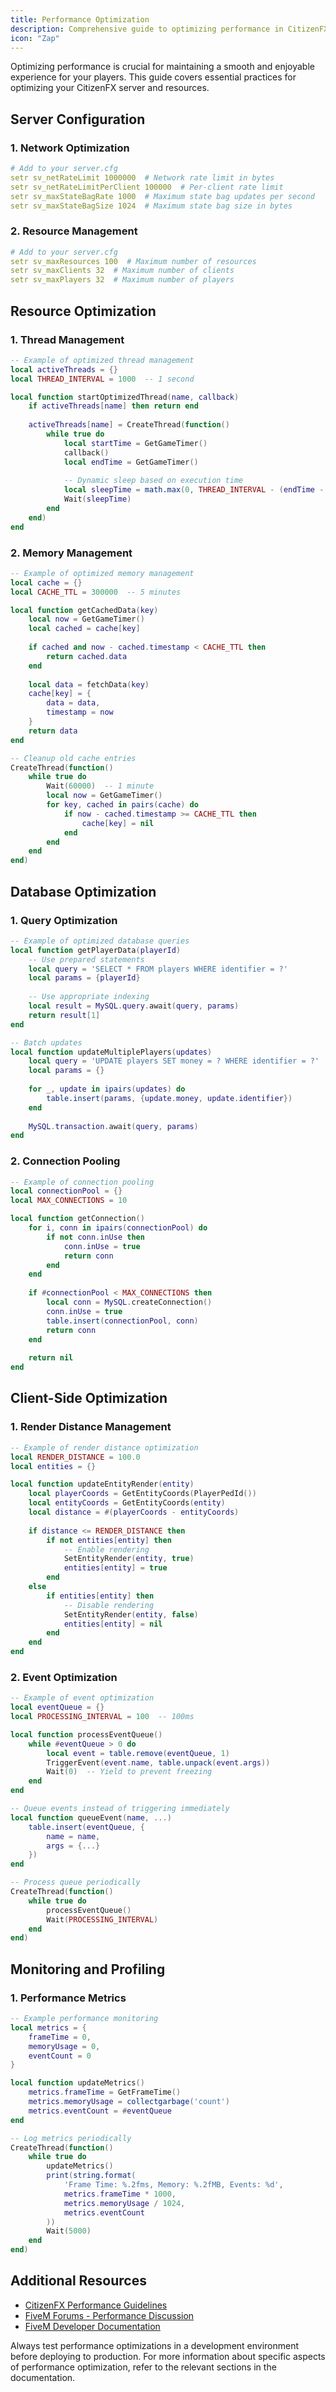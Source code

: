 ```yaml
---
title: Performance Optimization
description: Comprehensive guide to optimizing performance in CitizenFX servers and resources.
icon: "Zap"
---
```


Optimizing performance is crucial for maintaining a smooth and enjoyable experience for your players. This guide covers essential practices for optimizing your CitizenFX server and resources.

## Server Configuration

### 1. Network Optimization

```yaml
# Add to your server.cfg
setr sv_netRateLimit 1000000  # Network rate limit in bytes
setr sv_netRateLimitPerClient 100000  # Per-client rate limit
setr sv_maxStateBagRate 1000  # Maximum state bag updates per second
setr sv_maxStateBagSize 1024  # Maximum state bag size in bytes
```

### 2. Resource Management

```yaml
# Add to your server.cfg
setr sv_maxResources 100  # Maximum number of resources
setr sv_maxClients 32  # Maximum number of clients
setr sv_maxPlayers 32  # Maximum number of players
```

## Resource Optimization

### 1. Thread Management

```lua
-- Example of optimized thread management
local activeThreads = {}
local THREAD_INTERVAL = 1000  -- 1 second

local function startOptimizedThread(name, callback)
    if activeThreads[name] then return end
    
    activeThreads[name] = CreateThread(function()
        while true do
            local startTime = GetGameTimer()
            callback()
            local endTime = GetGameTimer()
            
            -- Dynamic sleep based on execution time
            local sleepTime = math.max(0, THREAD_INTERVAL - (endTime - startTime))
            Wait(sleepTime)
        end
    end)
end
```

### 2. Memory Management

```lua
-- Example of optimized memory management
local cache = {}
local CACHE_TTL = 300000  -- 5 minutes

local function getCachedData(key)
    local now = GetGameTimer()
    local cached = cache[key]
    
    if cached and now - cached.timestamp < CACHE_TTL then
        return cached.data
    end
    
    local data = fetchData(key)
    cache[key] = {
        data = data,
        timestamp = now
    }
    return data
end

-- Cleanup old cache entries
CreateThread(function()
    while true do
        Wait(60000)  -- 1 minute
        local now = GetGameTimer()
        for key, cached in pairs(cache) do
            if now - cached.timestamp >= CACHE_TTL then
                cache[key] = nil
            end
        end
    end
end)
```

## Database Optimization

### 1. Query Optimization

```lua
-- Example of optimized database queries
local function getPlayerData(playerId)
    -- Use prepared statements
    local query = 'SELECT * FROM players WHERE identifier = ?'
    local params = {playerId}
    
    -- Use appropriate indexing
    local result = MySQL.query.await(query, params)
    return result[1]
end

-- Batch updates
local function updateMultiplePlayers(updates)
    local query = 'UPDATE players SET money = ? WHERE identifier = ?'
    local params = {}
    
    for _, update in ipairs(updates) do
        table.insert(params, {update.money, update.identifier})
    end
    
    MySQL.transaction.await(query, params)
end
```

### 2. Connection Pooling

```lua
-- Example of connection pooling
local connectionPool = {}
local MAX_CONNECTIONS = 10

local function getConnection()
    for i, conn in ipairs(connectionPool) do
        if not conn.inUse then
            conn.inUse = true
            return conn
        end
    end
    
    if #connectionPool < MAX_CONNECTIONS then
        local conn = MySQL.createConnection()
        conn.inUse = true
        table.insert(connectionPool, conn)
        return conn
    end
    
    return nil
end
```

## Client-Side Optimization

### 1. Render Distance Management

```lua
-- Example of render distance optimization
local RENDER_DISTANCE = 100.0
local entities = {}

local function updateEntityRender(entity)
    local playerCoords = GetEntityCoords(PlayerPedId())
    local entityCoords = GetEntityCoords(entity)
    local distance = #(playerCoords - entityCoords)
    
    if distance <= RENDER_DISTANCE then
        if not entities[entity] then
            -- Enable rendering
            SetEntityRender(entity, true)
            entities[entity] = true
        end
    else
        if entities[entity] then
            -- Disable rendering
            SetEntityRender(entity, false)
            entities[entity] = nil
        end
    end
end
```

### 2. Event Optimization

```lua
-- Example of event optimization
local eventQueue = {}
local PROCESSING_INTERVAL = 100  -- 100ms

local function processEventQueue()
    while #eventQueue > 0 do
        local event = table.remove(eventQueue, 1)
        TriggerEvent(event.name, table.unpack(event.args))
        Wait(0)  -- Yield to prevent freezing
    end
end

-- Queue events instead of triggering immediately
local function queueEvent(name, ...)
    table.insert(eventQueue, {
        name = name,
        args = {...}
    })
end

-- Process queue periodically
CreateThread(function()
    while true do
        processEventQueue()
        Wait(PROCESSING_INTERVAL)
    end
end)
```

## Monitoring and Profiling

### 1. Performance Metrics

```lua
-- Example performance monitoring
local metrics = {
    frameTime = 0,
    memoryUsage = 0,
    eventCount = 0
}

local function updateMetrics()
    metrics.frameTime = GetFrameTime()
    metrics.memoryUsage = collectgarbage('count')
    metrics.eventCount = #eventQueue
end

-- Log metrics periodically
CreateThread(function()
    while true do
        updateMetrics()
        print(string.format(
            'Frame Time: %.2fms, Memory: %.2fMB, Events: %d',
            metrics.frameTime * 1000,
            metrics.memoryUsage / 1024,
            metrics.eventCount
        ))
        Wait(5000)
    end
end)
```

## Additional Resources

- [CitizenFX Performance Guidelines](https://docs.fivem.net/docs/scripting-manual/optimization/)
- [FiveM Forums - Performance Discussion](https://forum.cfx.re/t/performance-optimization/4771968)
- [FiveM Developer Documentation](https://docs.fivem.net/docs/scripting-manual/introduction/)

<Callout type="warning">
  Always test performance optimizations in a development environment before deploying to production.
</Callout>

<Callout type="info">
  For more information about specific aspects of performance optimization, refer to the relevant sections in the documentation.
</Callout> 